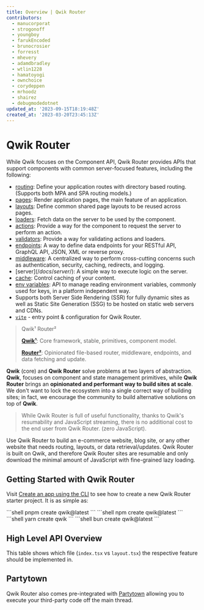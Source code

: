 ```yaml
---
title: Overview | Qwik Router
contributors:
  - manucorporat
  - strogonoff
  - youngboy
  - farukEncoded
  - brunocrosier
  - forresst
  - mhevery
  - adamdbradley
  - wtlin1228
  - hamatoyogi
  - ownchoice
  - corydeppen
  - mrhoodz
  - shairez
  - debugmodedotnet
updated_at: '2023-09-15T18:19:48Z'
created_at: '2023-03-20T23:45:13Z'
---
```


# Qwik Router

While Qwik focuses on the Component API, Qwik Router provides APIs that support components with common server-focused features, including the following:
- [routing](/docs/routing/): Define your application routes with directory based routing. (Supports both MPA and SPA routing models.)
- [pages](/docs/pages): Render application pages, the main feature of an application.
- [layouts](/docs/layout/): Define common shared page layouts to be reused across pages.
- [loaders](/docs/route-loader/): Fetch data on the server to be used by the component.
- [actions](/docs/action/): Provide a way for the component to request the server to perform an action.
- [validators](/docs/validator/): Provide a way for validating actions and loaders.
- [endpoints](/docs/endpoints/): A way to define data endpoints for your RESTful API, GraphQL API, JSON, XML or reverse proxy.
- [middleware](/docs/middleware/): A centralized way to perform cross-cutting concerns such as authentication, security, caching, redirects, and logging.
- [server$](/docs/server$/): A simple way to execute logic on the server.
- [cache](/docs/caching/): Control caching of your content.
- [env variables](/docs/guides/env-variables/): API to manage reading environment variables, commonly used for keys, in a platform independent way.
- Supports both Server Side Rendering (SSR) for fully dynamic sites as well as Static Site Generation (SSG) to be hosted on static web servers and CDNs.
- [`vite`](/docs/(qwik)/advanced/vite/index.mdx#qwikrouter) - entry point  & configuration for Qwik Router.

> Qwik¹ Router²
>
> [**Qwik¹**](/docs/(qwik)/index.mdx): Core framework, stable, primitives, component model.
>
> [**Router²**](/docs/(qwikrouter)/routing/index.mdx): Opinionated file-based router, middleware, endpoints, and data fetching and update.

**Qwik** (core) and **Qwik Router** solve problems at two layers of abstraction. **Qwik**, focuses on component and state management primitives, while **Qwik Router** brings an **opinionated and performant way to build sites at scale**. We don't want to lock the ecosystem into a single correct way of building sites; in fact, we encourage the community to build alternative solutions on top of **Qwik**.

> While Qwik Router is full of useful functionality, thanks to Qwik's resumability and JavaScript streaming, there is no additional cost to the end user from Qwik Router. (zero JavaScript).

Use Qwik Router to build an e-commerce website, blog site, or any other website that needs routing, layouts, or data retrieval/updates. Qwik Router is built on Qwik, and therefore Qwik Router sites are resumable and only download the minimal amount of JavaScript with fine-grained lazy loading.

## Getting Started with Qwik Router

Visit [Create an app using the CLI](/docs/getting-started/#create-an-app-using-the-cli) to see how to create a new Qwik Router starter project. It is as simple as:

<PackageManagerTabs>
<span q:slot="pnpm">
```shell
pnpm create qwik@latest
```
</span>
<span q:slot="npm">
```shell
npm create qwik@latest
```
</span>
<span q:slot="yarn">
```shell
yarn create qwik
```
</span>
<span q:slot="bun">
```shell
bun create qwik@latest
```
</span>
</PackageManagerTabs>

## High Level API Overview

This table shows which file (`index.tsx` vs `layout.tsx`) the respective feature should be implemented in.

<ImgRoutingFiles />

## Partytown

Qwik Router also comes pre-integrated with [Partytown](https://partytown.builder.io) allowing you to execute your third-party code off the main thread.

